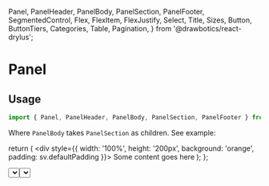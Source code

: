   Panel,
  PanelHeader,
  PanelBody,
  PanelSection,
  PanelFooter,
  SegmentedControl,
  Flex,
  FlexItem,
  FlexJustify,
  Select,
  Title,
  Sizes,
  Button,
  ButtonTiers,
  Categories,
  Table,
  Pagination,
} from '@drawbotics/react-drylus';



# Panel

## Usage
```js
import { Panel, PanelHeader, PanelBody, PanelSection, PanelFooter } from '@drawbotics/react-drylus';
```
Where `PanelBody` takes `PanelSection` as children. See example:

  return (
    <div style={{ width: '100%', height: '200px', background: 'orange', padding: sv.defaultPadding }}>
      Some content goes here
    </div>
  );
};

<Playground component={Panel}>
  <Panel
    header={
      <PanelHeader>
        <Flex justify={FlexJustify.SPACE_BETWEEN} vSpacing={Sizes.SMALL}>
          <FlexItem flex>
            <Title size={4} noMargin>Header of the panel</Title>
          </FlexItem>
          <FlexItem>
            <Select
              placeholder="Filter 1..."
              values={[
                { label: 'Option 1', value: '1' },
                { label: 'Option 2', value: '2' },
              ]}
            />
          </FlexItem>
          <FlexItem>
            <Select
              placeholder="Another action..."
              values={[
                { label: 'Option 1', value: '1' },
                { label: 'Option 2', value: '2' },
              ]}
            />
          </FlexItem>
        </Flex>
      </PanelHeader>
    }
    body={
      <PanelBody>
        <PanelSection title="Revenue">
          <Content />
        </PanelSection>
        <PanelSection title="Growth">
          <Content />
        </PanelSection>
      </PanelBody>
    }
    footer={
      <PanelFooter>
        <Flex justify={FlexJustify.END} vSpacing={Sizes.SMALL}>
          <FlexItem>
            <Button tier={ButtonTiers.TERTIARY}>Tertiary action</Button>
          </FlexItem>
          <FlexItem>
            <Button tier={ButtonTiers.SECONDARY}>Secondary action</Button>
          </FlexItem>
          <FlexItem>
            <Button category={Categories.BRAND}>Primary action</Button>
          </FlexItem>
        </Flex>
      </PanelFooter>
    } />
</Playground>

Both `PanelHeader` and `PanelFooter` don't have any styles, they are simply containers. You should build your own content, and normally we use that space for actions (on either or both sides, or that take the full width).


### Common examples

Here is an example found in the Backoffice: the main content is a table, and we have some pagination at the bottom to navigate the different pages.

<Playground>
  <Panel
    body={
      <PanelBody noPadding>
        <PanelSection>
          <Table header={['name', 'height', 'age', 'children']} data={[{
            name: 'Mike',
            age: 35,
            height: '180cm',
            children: 2,
          }, {
            name: 'Claire',
            age: 20,
            height: '170cm',
            children: 1,
          }, {
            name: 'Johnny',
            age: 5,
            height: '120cm',
            children: 0,
          }, {
            name: 'Laura',
            age: 10,
            height: '150cm',
            children: 0,
          }, {
            name: 'Timmy',
            age: 3,
            height: '70cm',
            children: 0,
          }]} />
        </PanelSection>
      </PanelBody>
    }
    footer={
      <PanelFooter>
        <Flex justify={FlexJustify.END}>
          <FlexItem>
            <Pagination pages={5} value={1} />
          </FlexItem>
        </Flex>
      </PanelFooter>
  } />
</Playground>
